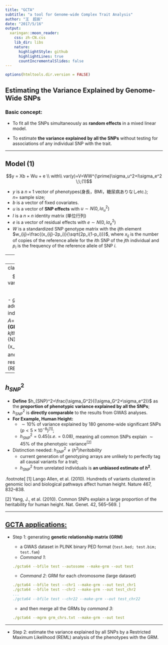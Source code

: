 ```yaml
---
title: "GCTA"
subtitle: "a tool for Genome-wide Complex Trait Analysis"
author: "王　超辰"
date: "2017/5/16"
output:
  xaringan::moon_reader:
    css: zh-CN.css
    lib_dir: libs
    nature:
      highlightStyle: github
      highlightLines: true
      countIncrementalSlides: false
---
```


```r
options(htmltools.dir.version = FALSE)
```

## Estimating the Variance Explained by Genome-Wide SNPs

### Basic concept:
- To fit all the SNPs simultaneously as **random effects** in a mixed linear model.

- To estimate **the variance explained by all the SNPs** without testing for associations of any individual SNP with the trait.




---

## Model (1)

$$y = Xb + Wu + e \\
with\\ var(y)=V=WW^{\prime}\sigma_u^2+I\sigma_e^2 \;\;(1)$$

- $y$ is a $n \times 1$ vector of phenotypes(身長，BMI，糖尿病ありなしetc.);<br> $n =$ sample size;
- $b$ is a vector of fixed covariates.
- $u$ is a vector of **SNP effects** with $u \sim N(0, I\sigma_u^2)$
- $I$ is a $n \times n$ identity matrix (単位行列)
- $e$ is a vector of residual effects with $e \sim N(0, I\sigma_e^2)$
- $W$ is a standardized SNP genotype matrix with the $ij$th element $w_{ij}=\frac{(x_{ij}-2p_i)}{\sqrt{2p_i(1-p_i)}}$, where $x_{ij}$ is the number of copies of the reference allele for the $i$th SNP of the $j$th individual and $p_i$ is the frequency of the reference allele of SNP $i$.

---
## Model (2)

#### Define $A=\frac{WW^{\prime}}{N}$
#### Define $\sigma_G^2$ as the variance explained by all the SNPs i.e., <br> $\sigma_G^2 = N\sigma_u^2$ with $N=$ number of SNPs.
#### Equation (1) $$y = Xb + Wu + e \\ with\\ var(y)=V=WW^{\prime}\sigma_u^2+I\sigma_e^2 \;\;(1)$$
#### is equivalent to equation (2) $$y = Xb + g + \epsilon \\ with \\ var(y)=V=A\sigma_G^2+I\sigma_e^2 \;\;(2)$$



---
class: middle
## Equation (2)
### $$y = Xb + g + \epsilon \\ with \\ var(y)=V=A\sigma_G^2+I\sigma_e^2 \;\;(2)$$

- $g$ is a $n \times 1$ vector of the total additive genetic effects of the individuals with $g\sim N(0, A\sigma_G^2)$
- $A=$ **genetic relationship matrix (GRM)** between individuals with the $kj$th element being $A_{kj}=\frac{1}{N}\sum_{i-1}^N\frac{(x_{ij}-2p_i)(x_ik-2p_i)}{2p_i(1-p_i)}$
- $\sigma_G^2$ and $\sigma_e^2$ can be estimated by restricted maximum likelihood (REML) approach.


---
## $h_{SNP}^2$

- **Define** $h_{SNP}^2=\frac{\sigma_G^2}{(\sigma_G^2+\sigma_e^2)}$ as the **proportion of phenotypic variance explained by all the SNPs**;
- $h_{SNP}^2$ is **directly comparable** to the results from GWAS analyses.
- **For Example, Human Height:**
    - $\sim 10\%$ of variance explained by $180$ genome-wide significant SNPs $(p<5\times 10^{-8})$<sup>[1]</sup>;
    - $h_{SNP}^2=0.45 (s.e.=0.08)$, meaning all common SNPs explain $\sim 45\%$ of the phenotypic variance<sup>[2]</sup>
- Distinction needed: $h_{SNP}^2\neq (h^2) heritability$
    - current generation of genotyping arrays are unlikely to perfectly tag all causal variants for a trait;
    - $h_{SNP}^2$ from unrelated individuals is **an unbiased estimate of $h^2$**.

.footnote[
[1] Lango Allen, et al. (2010). Hundreds of variants clustered in genomic loci and biological pathways affect human height. Nature 467, 832–838.

[2] Yang, J., et al. (2010). Common SNPs explain a large proportion of the heritability for human height. Nat. Genet. 42, 565–569.
]


---

## [GCTA applications:](http://cnsgenomics.com/software/gcta/index.html)

* Step 1: generating **genetic relationship matrix (GRM)**<br>

    + a GWAS dataset in PLINK binary PED format (`test.bed; test.bim; test.fam`)
    + _Command 1_:
```yaml
./gcta64 --bfile test --autosome --make-grm --out test
```
    + _Command 2_: GRM for each chromosome (large dataset)
```yaml
./gcta64 --bfile test --chr1 --make-grm --out test_chr1
./gcta64 --bfile test --chr2 --make-grm --out test_chr2
...
./gcta64 --bfile test --chr22 --make-grm --out test_chr22
```
    + and then merge all the GRMs by _command 3_:
```yaml
./gcta64 --mgrm grm_chrs.txt --make-grm --out test
```

---
* Step 2: estimate the variance explained by all SNPs by a Restricted Maximum Likelihood (REML) analysis of the phenotypes with the GRM.
